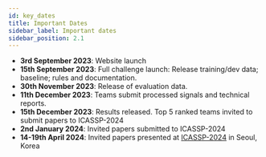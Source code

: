 ```yaml
---
id: key_dates
title: Important Dates
sidebar_label: Important dates
sidebar_position: 2.1
---
```


- **3rd September 2023**: Website launch
- **15th September 2023**: Full challenge launch: Release training/dev data; baseline; rules and documentation.
- **30th November 2023**: Release of evaluation data.
- **11th December 2023**: Teams submit processed signals and technical reports.
- **15th December 2023**: Results released. Top 5 ranked teams invited to submit papers to ICASSP-2024
- **2nd January 2024**: Invited papers submitted to ICASSP-2024
- **14-19th April 2024**: Invited papers presented at [ICASSP-2024](https://2024.ieeeicassp.org/) in Seoul, Korea
